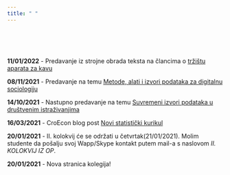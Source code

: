```yaml
---
title: " "
---
```


<br>
<br>
<br>


**11/01/2022** - Predavanje iz strojne obrada teksta na člancima o [tržištu aparata za kavu](https://raw.githack.com/lusiki/WebObradaPodataka/main/XtraPredavanja/Aparati%20za%20kavu/Prez.html) 

**08/11/2021** - Predavanje na temu [Metode, alati i izvori podataka za digitalnu sociologiju](https://raw.githack.com/lusiki/WebObradaPodataka/main/XtraPredavanja/Digitalna sociologija/MAI.html#1)

**14/10/2021** - Nastupno predavanje na temu [Suvremeni izvori podataka u društvenim istraživanjima](https://raw.githack.com/lusiki/WebObradaPodataka/main/Predavanja/03_IZVORIdtaXAR.html#1)

**16/03/2021** - CroEcon blog post [Novi statistički kurikul](http://croecon.contentio.biz/post/2021-03-16-nova-statistika/)

**20/01/2021** - II. kolokvij će se održati u četvrtak(21/01/2021). Molim studente da pošalju svoj Wapp/Skype kontakt putem mail-a s naslovom *II. KOLOKVIJ IZ OP*. 

**20/01/2021** - Nova stranica kolegija!
